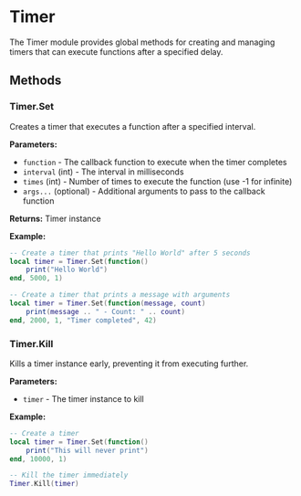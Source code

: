# Timer

The Timer module provides global methods for creating and managing timers that can execute functions after a specified delay.

## Methods

### Timer.Set

Creates a timer that executes a function after a specified interval.

**Parameters:**
- `function` - The callback function to execute when the timer completes
- `interval` (int) - The interval in milliseconds
- `times` (int) - Number of times to execute the function (use -1 for infinite)
- `args...` (optional) - Additional arguments to pass to the callback function

**Returns:** Timer instance

**Example:**
```lua
-- Create a timer that prints "Hello World" after 5 seconds
local timer = Timer.Set(function()
    print("Hello World")
end, 5000, 1)

-- Create a timer that prints a message with arguments
local timer = Timer.Set(function(message, count)
    print(message .. " - Count: " .. count)
end, 2000, 1, "Timer completed", 42)
```

### Timer.Kill

Kills a timer instance early, preventing it from executing further.

**Parameters:**
- `timer` - The timer instance to kill

**Example:**
```lua
-- Create a timer
local timer = Timer.Set(function()
    print("This will never print")
end, 10000, 1)

-- Kill the timer immediately
Timer.Kill(timer)
```
